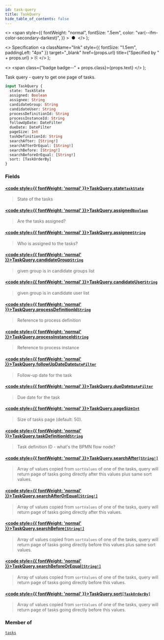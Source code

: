 ```yaml
---
id: task-query
title: TaskQuery
hide_table_of_contents: false
---
```


  <>
    <span
      style={{
        fontWeight: "normal",
        fontSize: ".5em",
        color: "var(--ifm-color-secondary-darkest)",
      }}
    >
      &nbsp;●&nbsp;
    </span>
  </>
);

  <>
    Specification
    <a
      className="link"
      style={{ fontSize: "1.5em", paddingLeft: "4px" }}
      target="_blank"
      href={props.url}
      title={"Specified by " + props.url}
    >
      ⎘
    </a>
  </>
);

  <>
    <span class={"badge badge--" + props.class}>{props.text}</span>
  </>
);

Task query - query to get one page of tasks.

```graphql
input TaskQuery {
  state: TaskState
  assigned: Boolean
  assignee: String
  candidateGroup: String
  candidateUser: String
  processDefinitionId: String
  processInstanceId: String
  followUpDate: DateFilter
  dueDate: DateFilter
  pageSize: Int
  taskDefinitionId: String
  searchAfter: [String!]
  searchAfterOrEqual: [String!]
  searchBefore: [String!]
  searchBeforeOrEqual: [String!]
  sort: [TaskOrderBy]
}
```

### Fields

#### [<code style={{ fontWeight: 'normal' }}>TaskQuery.<b>state</b></code>](#)<Bullet />[`TaskState`](/docs/apis-tools/tasklist-api/enums/task-state.mdx) <Badge class="secondary" text="enum"/>

> State of the tasks

#### [<code style={{ fontWeight: 'normal' }}>TaskQuery.<b>assigned</b></code>](#)<Bullet />[`Boolean`](/docs/apis-tools/tasklist-api/scalars/boolean.mdx) <Badge class="secondary" text="scalar"/>

> Are the tasks assigned?

#### [<code style={{ fontWeight: 'normal' }}>TaskQuery.<b>assignee</b></code>](#)<Bullet />[`String`](/docs/apis-tools/tasklist-api/scalars/string.mdx) <Badge class="secondary" text="scalar"/>

> Who is assigned to the tasks?

#### [<code style={{ fontWeight: 'normal' }}>TaskQuery.<b>candidateGroup</b></code>](#)<Bullet />[`String`](/docs/apis-tools/tasklist-api/scalars/string.mdx) <Badge class="secondary" text="scalar"/>

> given group is in candidate groups list

#### [<code style={{ fontWeight: 'normal' }}>TaskQuery.<b>candidateUser</b></code>](#)<Bullet />[`String`](/docs/apis-tools/tasklist-api/scalars/string.mdx) <Badge class="secondary" text="scalar"/>

> given group is in candidate user list

#### [<code style={{ fontWeight: 'normal' }}>TaskQuery.<b>processDefinitionId</b></code>](#)<Bullet />[`String`](/docs/apis-tools/tasklist-api/scalars/string.mdx) <Badge class="secondary" text="scalar"/>

> Reference to process definition

#### [<code style={{ fontWeight: 'normal' }}>TaskQuery.<b>processInstanceId</b></code>](#)<Bullet />[`String`](/docs/apis-tools/tasklist-api/scalars/string.mdx) <Badge class="secondary" text="scalar"/>

> Reference to process instance

#### [<code style={{ fontWeight: 'normal' }}>TaskQuery.<b>followUpDateDate</b></code>](#)<Bullet />[`DateFilter`](/docs/apis-tools/tasklist-api/inputs/date-filter-input.mdx) <Badge class="secondary" text="input"/>

> Follow-up date for the task

#### [<code style={{ fontWeight: 'normal' }}>TaskQuery.<b>dueDate</b></code>](#)<Bullet />[`DateFilter`](/docs/apis-tools/tasklist-api/inputs/date-filter-input.mdx) <Badge class="secondary" text="scalar"/>

> Due date for the task

#### [<code style={{ fontWeight: 'normal' }}>TaskQuery.<b>pageSize</b></code>](#)<Bullet />[`Int`](/docs/apis-tools/tasklist-api/scalars/int.mdx) <Badge class="secondary" text="scalar"/>

> Size of tasks page (default: 50).

#### [<code style={{ fontWeight: 'normal' }}>TaskQuery.<b>taskDefinitionId</b></code>](#)<Bullet />[`String`](/docs/apis-tools/tasklist-api/scalars/string.mdx) <Badge class="secondary" text="scalar"/>

> Task definition ID - what's the BPMN flow node?

#### [<code style={{ fontWeight: 'normal' }}>TaskQuery.<b>searchAfter</b></code>](#)<Bullet />[`[String!]`](/docs/apis-tools/tasklist-api/scalars/string.mdx) <Badge class="secondary" text="list"/> <Badge class="secondary" text="scalar"/>

> Array of values copied from `sortValues` of one of the tasks, query will return page of tasks going directly after this values plus same sort values.

#### [<code style={{ fontWeight: 'normal' }}>TaskQuery.<b>searchAfterOrEqual</b></code>](#)<Bullet />[`[String!]`](/docs/apis-tools/tasklist-api/scalars/string.mdx) <Badge class="secondary" text="list"/> <Badge class="secondary" text="scalar"/>

> Array of values copied from `sortValues` of one of the tasks, query will return page of tasks going directly after this values.

#### [<code style={{ fontWeight: 'normal' }}>TaskQuery.<b>searchBefore</b></code>](#)<Bullet />[`[String!]`](/docs/apis-tools/tasklist-api/scalars/string.mdx) <Badge class="secondary" text="list"/> <Badge class="secondary" text="scalar"/>

> Array of values copied from `sortValues` of one of the tasks, query will return page of tasks going directly before this values plus same sort values.

#### [<code style={{ fontWeight: 'normal' }}>TaskQuery.<b>searchBeforeOrEqual</b></code>](#)<Bullet />[`[String!]`](/docs/apis-tools/tasklist-api/scalars/string.mdx) <Badge class="secondary" text="list"/> <Badge class="secondary" text="scalar"/>

> Array of values copied from `sortValues` of one of the tasks, query will return page of tasks going directly before this values.

#### [<code style={{ fontWeight: 'normal' }}>TaskQuery.<b>sort</b></code>](#)<Bullet />[`[TaskOrderBy]`](/docs/apis-tools/tasklist-api/inputs/task-order-by.mdx) <Badge class="secondary" text="list"/> <Badge class="secondary" text="scalar"/>

> Array of values copied from `sortValues` of one of the tasks, query will return page of tasks going directly before this values.

### Member of

[`tasks`](/apis-tools/tasklist-api/queries/tasks.mdx) <Badge class="secondary" text="query"/>
